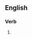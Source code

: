 ==English==

===Verb===
{{head|en|present participle}}

# {{present participle of|azotize|lang=en|nocat=1}}